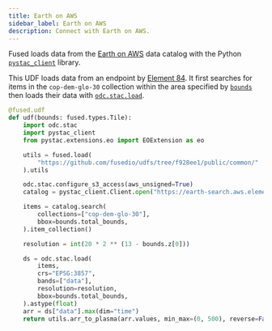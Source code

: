 ```yaml
---
title: Earth on AWS
sidebar_label: Earth on AWS
description: Connect with Earth on AWS.
---
```




Fused loads data from the [Earth on AWS](https://aws.amazon.com/earth/) data catalog with the Python [`pystac_client`](https://pystac-client.readthedocs.io/en/stable/) library.

This UDF loads data from an endpoint by [Element 84](https://aws.amazon.com/marketplace/seller-profile?id=seller-ndxivtlrwqtuc). It first searches for items in the `cop-dem-glo-30` collection within the area specified by [`bounds`](/core-concepts/filetile/#the-bounds-object) then loads their data with [`odc.stac.load`](https://odc-stac.readthedocs.io/en/latest/_api/odc.stac.load.html).

```python showLineNumbers
@fused.udf
def udf(bounds: fused.types.Tile):
    import odc.stac
    import pystac_client
    from pystac.extensions.eo import EOExtension as eo

    utils = fused.load(
        "https://github.com/fusedio/udfs/tree/f928ee1/public/common/"
    ).utils

    odc.stac.configure_s3_access(aws_unsigned=True)
    catalog = pystac_client.Client.open("https://earth-search.aws.element84.com/v1")

    items = catalog.search(
        collections=["cop-dem-glo-30"],
        bbox=bounds.total_bounds,
    ).item_collection()

    resolution = int(20 * 2 ** (13 - bounds.z[0]))

    ds = odc.stac.load(
        items,
        crs="EPSG:3857",
        bands=["data"],
        resolution=resolution,
        bbox=bounds.total_bounds,
    ).astype(float)
    arr = ds["data"].max(dim="time")
    return utils.arr_to_plasma(arr.values, min_max=(0, 500), reverse=False)
```
